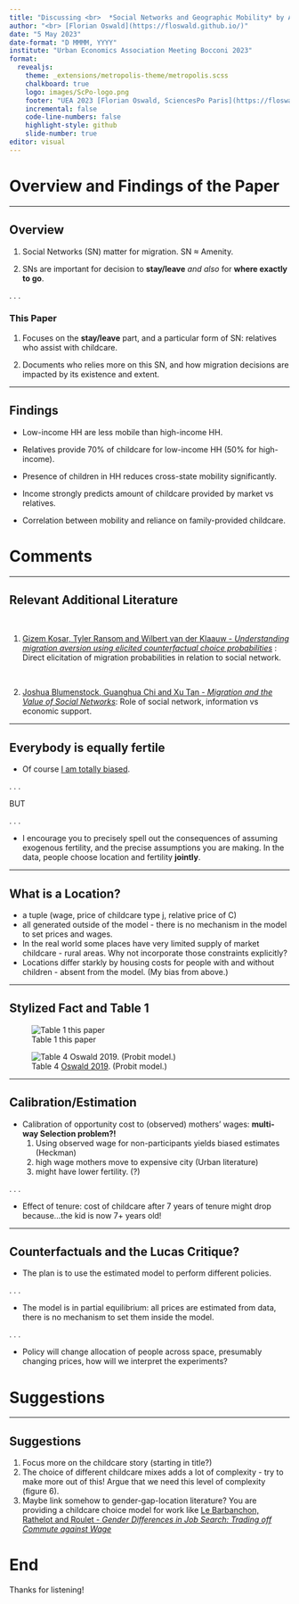 ```yaml
---
title: "Discussing <br>  *Social Networks and Geographic Mobility* by Almagro, Bordeu and Caetano"
author: "<br> [Florian Oswald](https://floswald.github.io/)"
date: "5 May 2023"
date-format: "D MMMM, YYYY"
institute: "Urban Economics Association Meeting Bocconi 2023"
format: 
  revealjs:
    theme: _extensions/metropolis-theme/metropolis.scss
    chalkboard: true
    logo: images/ScPo-logo.png
    footer: "UEA 2023 [Florian Oswald, SciencesPo Paris](https://floswald.github.io/)"
    incremental: false
    code-line-numbers: false
    highlight-style: github  
    slide-number: true
editor: visual
---
```


# Overview and Findings of the Paper

-----------------

## Overview

::: {.fragment .fade-in-then-semi-out}
1.  Social Networks (SN) matter for migration. SN $\approx$ Amenity.
:::

::: {.fragment .fade-in-then-semi-out}
2.  SNs are important for decision to **stay/leave** *and also* for **where exactly to go**.
:::

. . .

### This Paper

::: {.fragment .fade-in-then-semi-out}
1.  Focuses on the **stay/leave** part, and a particular form of SN: relatives who assist with childcare.
:::

::: {.fragment .fade-in-then-semi-out}
2. Documents who relies more on this SN, and how migration decisions are impacted by its existence and extent.
:::

----------------

## Findings

::: {.fragment}
* Low-income HH are less mobile than high-income HH.
:::

::: {.fragment}
* Relatives provide 70% of childcare for low-income HH (50% for high-income).
:::

::: {.fragment}
* Presence of children in HH reduces cross-state mobility significantly.
:::

::: {.fragment }
* Income strongly predicts amount of childcare provided by market vs relatives.
:::

::: {.fragment }
* Correlation between mobility and reliance on family-provided childcare.
:::

# Comments

------------------------------------------------------------------------


## Relevant Additional Literature

<br>

1. [Gizem Kosar, Tyler Ransom and Wilbert van der Klaauw - *Understanding migration aversion using elicited counterfactual choice probabilities*](https://www.sciencedirect.com/science/article/pii/S0304407621000415) : Direct elicitation of migration probabilities in relation to social network.

<br>

2. [Joshua Blumenstock, Guanghua Chi and Xu Tan - *Migration and the Value of Social Networks*](https://www.jblumenstock.com/files/papers/migration_networks.pdf): Role of social network, information vs economic support.

--------

## Everybody is equally fertile

* Of course [I am totally biased](https://floswald.github.io/project/fertility/).

. . .

BUT

. . .

* I encourage you to precisely spell out the consequences of assuming exogenous fertility, and the precise assumptions you are making. In the data, people choose location and fertility **jointly**.

-----

## What is a Location?

* a tuple (wage, price of childcare type j, relative price of C) 
* all generated outside of the model - there is no mechanism in the model to set prices and wages.
* In the real world some places have very limited supply of market childcare - rural areas. Why not incorporate those constraints explicitly? 
* Locations differ starkly by housing costs for people with and without children - absent from the model. (My bias from above.)


----

## Stylized Fact and Table 1

::: {layout-ncol="2"}
![Table 1 this paper](images/table1.png)

![Table 4 [Oswald 2019](https://floswald.github.io/publication/option-homeownership-2019/). (Probit model.)](images/table4.png)
:::

---

## Calibration/Estimation

* Calibration of opportunity cost to (observed) mothers' wages: 
    **multi-way Selection problem?!** 
    1. Using observed wage for non-participants yields biased estimates (Heckman) 
    2. high wage mothers move to expensive city (Urban literature)
    3. might have lower fertility. (?)
    
. . .

* Effect of tenure: cost of childcare after 7 years of tenure might drop because...the kid is now 7+ years old!

---

## Counterfactuals and the Lucas Critique?

* The plan is to use the estimated model to perform different policies.

. . .

* The model is in partial equilibrium: all prices are estimated from data, there is no mechanism to set them inside the model.

. . .

* Policy will change allocation of people across space, presumably changing prices, how will we interpret the experiments?

# Suggestions

---------

## Suggestions

1. Focus more on the childcare story (starting in title?)
2. The choice of different childcare mixes adds a lot of complexity - try to make more out of this! Argue that we need this level of complexity (figure 6).
3. Maybe link somehow to gender-gap-location literature? You are providing a childcare choice model for work like [Le Barbanchon, Rathelot and Roulet - *Gender Differences in Job Search: Trading off Commute against Wage*](https://academic.oup.com/qje/article/136/1/381/5928590)


# End

Thanks for listening!
